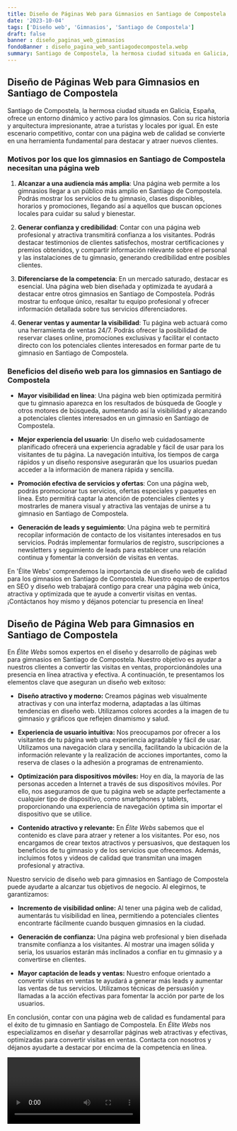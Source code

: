 ```yaml
---
title: Diseño de Páginas Web para Gimnasios en Santiago de Compostela
date: '2023-10-04'
tags: ['Diseño web', 'Gimnasios', 'Santiago de Compostela']
draft: false
banner : diseño_paginas_web_gimnasios
fondoBanner : diseño_pagina_web_santiagodecompostela.webp
summary: Santiago de Compostela, la hermosa ciudad situada en Galicia, España, ofrece un entorno dinámico y activo para los gimnasios. Con su rica historia y arquitectura impresionante, atrae a turistas y locales por igual. En este escenario competitivo, contar con una página web de calidad se convierte en una herramienta fundamental para destacar y atraer nuevos clientes.
---
```


## Diseño de Páginas Web para Gimnasios en Santiago de Compostela

Santiago de Compostela, la hermosa ciudad situada en Galicia, España, ofrece un entorno dinámico y activo para los gimnasios. Con su rica historia y arquitectura impresionante, atrae a turistas y locales por igual. En este escenario competitivo, contar con una página web de calidad se convierte en una herramienta fundamental para destacar y atraer nuevos clientes.

### Motivos por los que los gimnasios en Santiago de Compostela necesitan una página web

1. **Alcanzar a una audiencia más amplia**: Una página web permite a los gimnasios llegar a un público más amplio en Santiago de Compostela. Podrás mostrar los servicios de tu gimnasio, clases disponibles, horarios y promociones, llegando así a aquellos que buscan opciones locales para cuidar su salud y bienestar.

2. **Generar confianza y credibilidad**: Contar con una página web profesional y atractiva transmitirá confianza a los visitantes. Podrás destacar testimonios de clientes satisfechos, mostrar certificaciones y premios obtenidos, y compartir información relevante sobre el personal y las instalaciones de tu gimnasio, generando credibilidad entre posibles clientes.

3. **Diferenciarse de la competencia**: En un mercado saturado, destacar es esencial. Una página web bien diseñada y optimizada te ayudará a destacar entre otros gimnasios en Santiago de Compostela. Podrás mostrar tu enfoque único, resaltar tu equipo profesional y ofrecer información detallada sobre tus servicios diferenciadores.

4. **Generar ventas y aumentar la visibilidad**: Tu página web actuará como una herramienta de ventas 24/7. Podrás ofrecer la posibilidad de reservar clases online, promociones exclusivas y facilitar el contacto directo con los potenciales clientes interesados en formar parte de tu gimnasio en Santiago de Compostela.

### Beneficios del diseño web para los gimnasios en Santiago de Compostela

- **Mayor visibilidad en línea**: Una página web bien optimizada permitirá que tu gimnasio aparezca en los resultados de búsqueda de Google y otros motores de búsqueda, aumentando así la visibilidad y alcanzando a potenciales clientes interesados en un gimnasio en Santiago de Compostela.

- **Mejor experiencia del usuario**: Un diseño web cuidadosamente planificado ofrecerá una experiencia agradable y fácil de usar para los visitantes de tu página. La navegación intuitiva, los tiempos de carga rápidos y un diseño responsive asegurarán que los usuarios puedan acceder a la información de manera rápida y sencilla.

- **Promoción efectiva de servicios y ofertas**: Con una página web, podrás promocionar tus servicios, ofertas especiales y paquetes en línea. Esto permitirá captar la atención de potenciales clientes y mostrarles de manera visual y atractiva las ventajas de unirse a tu gimnasio en Santiago de Compostela.

- **Generación de leads y seguimiento**: Una página web te permitirá recopilar información de contacto de los visitantes interesados en tus servicios. Podrás implementar formularios de registro, suscripciones a newsletters y seguimiento de leads para establecer una relación continua y fomentar la conversión de visitas en ventas.

En 'Élite Webs' comprendemos la importancia de un diseño web de calidad para los gimnasios en Santiago de Compostela. Nuestro equipo de expertos en SEO y diseño web trabajará contigo para crear una página web única, atractiva y optimizada que te ayude a convertir visitas en ventas. ¡Contáctanos hoy mismo y déjanos potenciar tu presencia en línea!

<GifSeo />

<Cta />

## Diseño de Página Web para Gimnasios en Santiago de Compostela

En *Élite Webs* somos expertos en el diseño y desarrollo de páginas web para gimnasios en Santiago de Compostela. Nuestro objetivo es ayudar a nuestros clientes a convertir las visitas en ventas, proporcionándoles una presencia en línea atractiva y efectiva. A continuación, te presentamos los elementos clave que aseguran un diseño web exitoso:

- **Diseño atractivo y moderno:** Creamos páginas web visualmente atractivas y con una interfaz moderna, adaptadas a las últimas tendencias en diseño web. Utilizamos colores acordes a la imagen de tu gimnasio y gráficos que reflejen dinamismo y salud.

- **Experiencia de usuario intuitiva:** Nos preocupamos por ofrecer a los visitantes de tu página web una experiencia agradable y fácil de usar. Utilizamos una navegación clara y sencilla, facilitando la ubicación de la información relevante y la realización de acciones importantes, como la reserva de clases o la adhesión a programas de entrenamiento.

- **Optimización para dispositivos móviles:** Hoy en día, la mayoría de las personas acceden a Internet a través de sus dispositivos móviles. Por ello, nos aseguramos de que tu página web se adapte perfectamente a cualquier tipo de dispositivo, como smartphones y tablets, proporcionando una experiencia de navegación óptima sin importar el dispositivo que se utilice.

- **Contenido atractivo y relevante:** En *Élite Webs* sabemos que el contenido es clave para atraer y retener a los visitantes. Por eso, nos encargamos de crear textos atractivos y persuasivos, que destaquen los beneficios de tu gimnasio y de los servicios que ofrecemos. Además, incluimos fotos y videos de calidad que transmitan una imagen profesional y atractiva.

Nuestro servicio de diseño web para gimnasios en Santiago de Compostela puede ayudarte a alcanzar tus objetivos de negocio. Al elegirnos, te garantizamos:

- **Incremento de visibilidad online:** Al tener una página web de calidad, aumentarás tu visibilidad en línea, permitiendo a potenciales clientes encontrarte fácilmente cuando busquen gimnasios en la ciudad.

- **Generación de confianza:** Una página web profesional y bien diseñada transmite confianza a los visitantes. Al mostrar una imagen sólida y seria, los usuarios estarán más inclinados a confiar en tu gimnasio y a convertirse en clientes.

- **Mayor captación de leads y ventas:** Nuestro enfoque orientado a convertir visitas en ventas te ayudará a generar más leads y aumentar las ventas de tus servicios. Utilizamos técnicas de persuasión y llamadas a la acción efectivas para fomentar la acción por parte de los usuarios.

En conclusión, contar con una página web de calidad es fundamental para el éxito de tu gimnasio en Santiago de Compostela. En *Élite Webs* nos especializamos en diseñar y desarrollar páginas web atractivas y efectivas, optimizadas para convertir visitas en ventas. Contacta con nosotros y déjanos ayudarte a destacar por encima de la competencia en línea.

<Video />

<CtaBot job='Gimnasios' city='Santiago de Compostela'/>

<Gmaps query='Santiago de Compostela+españa+maps' />